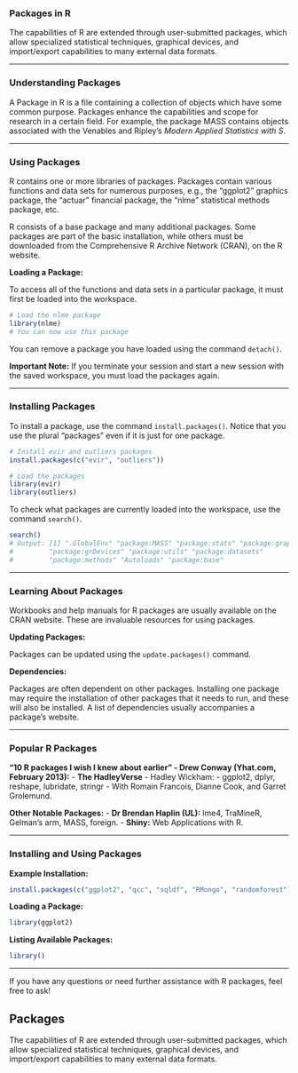 ### Packages in R

The capabilities of R are extended through user-submitted packages, which allow specialized statistical techniques, graphical devices, and import/export capabilities to many external data formats.

---

### Understanding Packages

A Package in R is a file containing a collection of objects which have some common purpose. Packages enhance the capabilities and scope for research in a certain field. For example, the package MASS contains objects associated with the Venables and Ripley's *Modern Applied Statistics with S*.

---

### Using Packages

R contains one or more libraries of packages. Packages contain various functions and data sets for numerous purposes, e.g., the "ggplot2" graphics package, the "actuar" financial package, the "nlme" statistical methods package, etc. 

R consists of a base package and many additional packages. Some packages are part of the basic installation, while others must be downloaded from the Comprehensive R Archive Network (CRAN), on the R website.

**Loading a Package:**

To access all of the functions and data sets in a particular package, it must first be loaded into the workspace.

```R
# Load the nlme package
library(nlme)
# You can now use this package
```

You can remove a package you have loaded using the command `detach()`.

**Important Note:** If you terminate your session and start a new session with the saved workspace, you must load the packages again.

---

### Installing Packages

To install a package, use the command `install.packages()`. Notice that you use the plural "packages" even if it is just for one package.

```R
# Install evir and outliers packages
install.packages(c("evir", "outliers"))

# Load the packages
library(evir)
library(outliers)
```

To check what packages are currently loaded into the workspace, use the command `search()`.

```R
search()
# Output: [1] ".GlobalEnv" "package:MASS" "package:stats" "package:graphics" 
#         "package:grDevices" "package:utils" "package:datasets" 
#         "package:methods" "Autoloads" "package:base"
```

---

### Learning About Packages

Workbooks and help manuals for R packages are usually available on the CRAN website. These are invaluable resources for using packages.

**Updating Packages:**

Packages can be updated using the `update.packages()` command.

**Dependencies:**

Packages are often dependent on other packages. Installing one package may require the installation of other packages that it needs to run, and these will also be installed. 
A list of dependencies usually accompanies a package’s website.

---

### Popular R Packages

**"10 R packages I wish I knew about earlier" - Drew Conway (Yhat.com, February 2013):**
- **The HadleyVerse** - Hadley Wickham:
  - ggplot2, dplyr, reshape, lubridate, stringr
  - With Romain Francois, Dianne Cook, and Garret Grolemund.

**Other Notable Packages:**
- **Dr Brendan Haplin (UL):** lme4, TraMineR, Gelman's arm, MASS, foreign.
- **Shiny:** Web Applications with R.

---

### Installing and Using Packages

**Example Installation:**

```R
install.packages(c("ggplot2", "qcc", "sqldf", "RMongo", "randomforest"))
```

**Loading a Package:**

```R
library(ggplot2)
```

**Listing Available Packages:**

```R
library()
```

---

If you have any questions or need further assistance with R packages, feel free to ask!


## Packages

The capabilities of R are extended through user-submitted packages, which allow specialized statistical techniques, graphical devices, and import/export capabilities to many external data formats.

